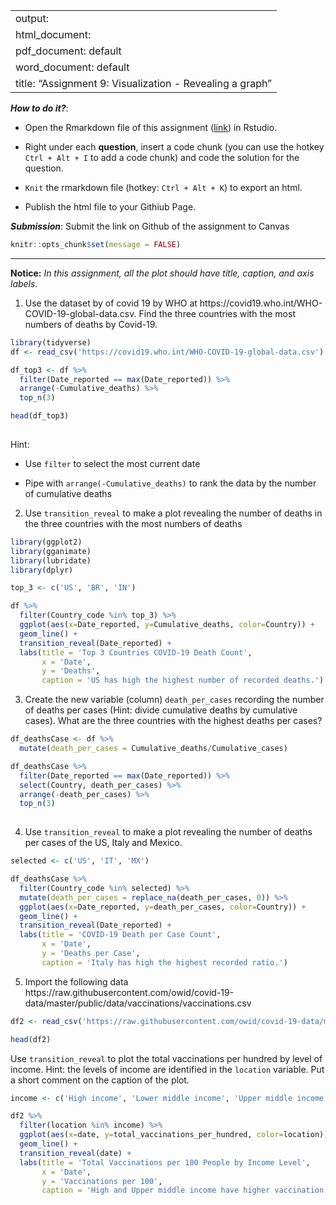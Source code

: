 
---
output: 
  html_document:
  pdf_document: default
  word_document: default
title: "Assignment 9: Visualization - Revealing a graph"
---

***How to do it?***: 

- Open the Rmarkdown file of this assignment ([link](assignment9.Rmd)) in Rstudio. 

- Right under each **question**, insert  a code chunk (you can use the hotkey `Ctrl + Alt + I` to add a code chunk) and code the solution for the question. 

- `Knit` the rmarkdown file (hotkey: `Ctrl + Alt + K`) to export an html.  

-  Publish the html file to your Githiub Page. 

***Submission***: Submit the link on Github of the assignment to Canvas

```r
knitr::opts_chunk$set(message = FALSE)
```


-------

**Notice:** *In this assignment, all the plot should have title, caption, and axis labels. *

1. Use the dataset by of covid 19 by WHO at https://covid19.who.int/WHO-COVID-19-global-data.csv. Find the three countries with the most numbers of deaths by Covid-19.

```r
library(tidyverse)
df <- read_csv('https://covid19.who.int/WHO-COVID-19-global-data.csv')

```

```r
df_top3 <- df %>% 
  filter(Date_reported == max(Date_reported)) %>%
  arrange(-Cumulative_deaths) %>%
  top_n(3)

head(df_top3)
  
```


Hint: 

-  Use `filter` to select the most current date 

-  Pipe with `arrange(-Cumulative_deaths)` to rank the data by the number of cumulative deaths


2. Use `transition_reveal` to make a plot revealing the number of deaths in the three countries with the most numbers of deaths

```r
library(ggplot2)
library(gganimate)
library(lubridate)
library(dplyr)

top_3 <- c('US', 'BR', 'IN')

df %>%
  filter(Country_code %in% top_3) %>%
  ggplot(aes(x=Date_reported, y=Cumulative_deaths, color=Country)) +
  geom_line() + 
  transition_reveal(Date_reported) +
  labs(title = 'Top 3 Countries COVID-19 Death Count',
       x = 'Date',
       y = 'Deaths',
       caption = 'US has high the highest number of recorded deaths.')
```

3. Create the new variable (column) `death_per_cases` recording the number of deaths per cases (Hint: divide cumulative deaths by cumulative cases).  What are the three countries with the highest deaths per cases? 

```r
df_deathsCase <- df %>%
  mutate(death_per_cases = Cumulative_deaths/Cumulative_cases)

df_deathsCase %>%
  filter(Date_reported == max(Date_reported)) %>%
  select(Country, death_per_cases) %>%
  arrange(-death_per_cases) %>%
  top_n(3)
  
```


4. Use `transition_reveal` to make a plot revealing the number of deaths per cases of the US, Italy and Mexico. 

```r
selected <- c('US', 'IT', 'MX')

df_deathsCase %>%
  filter(Country_code %in% selected) %>%
  mutate(death_per_cases = replace_na(death_per_cases, 0)) %>%
  ggplot(aes(x=Date_reported, y=death_per_cases, color=Country)) +
  geom_line() + 
  transition_reveal(Date_reported) +
  labs(title = 'COVID-19 Death per Case Count',
       x = 'Date',
       y = 'Deaths per Case',
       caption = 'Italy has high the highest recorded ratio.')
```


5. Import the following data https://raw.githubusercontent.com/owid/covid-19-data/master/public/data/vaccinations/vaccinations.csv

```r
df2 <- read_csv('https://raw.githubusercontent.com/owid/covid-19-data/master/public/data/vaccinations/vaccinations.csv')

head(df2)
```

                      
Use `transition_reveal` to plot the total vaccinations per hundred by level of income. Hint: the levels of income are identified in the `location` variable. Put a short comment on the caption of the plot. 

```r
income <- c('High income', 'Lower middle income', 'Upper middle income', 'Low income')

df2 %>%
  filter(location %in% income) %>%
  ggplot(aes(x=date, y=total_vaccinations_per_hundred, color=location)) +
  geom_line() + 
  transition_reveal(date) +
  labs(title = 'Total Vaccinations per 100 People by Income Level',
       x = 'Date',
       y = 'Vaccinations per 100',
       caption = 'High and Upper middle income have higher vaccination rates')
  
```

